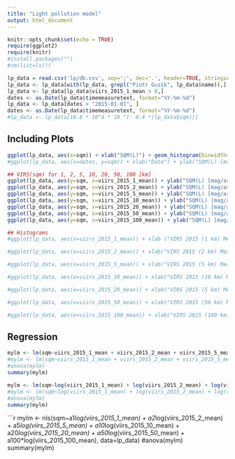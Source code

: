 ```yaml
---
title: "Light pollution model"
output: html_document
---
```


```r
knitr::opts_chunk$set(echo = TRUE)
require(ggplot2)
require(knitr)
#install.packages("")
#rm(list=ls())
```

```r
lp_data = read.csv('lp/db.csv', sep=';', dec='.', header=TRUE, stringsAsFactors = TRUE)
lp_data <- lp_data[with(lp_data, grepl("Piotr Guzik", lp_data$name)),]
lp_data <- lp_data[lp_data$viirs_2015_1_mean > 0,]
dates <- as.Date(lp_data$timemeasuretext, format="%Y-%m-%d")
lp_data <- lp_data[dates > "2015-01-01", ]
dates <- as.Date(lp_data$timemeasuretext, format="%Y-%m-%d")
#lp_data <- lp_data[10.8 * 10^4 * 10 ^(- 0.4 *(lp_data$sqm))]
```

## Including Plots

```r
ggplot(lp_data, aes(x=sqm)) + xlab("SQM(L)") + geom_histogram(binwidth=0.1, col='blue') + labs(title="Histogram")
#ggplot(lp_data, aes(x=dates, y=sqm)) + xlab("Date") + ylab("SQM(L) [mag/arcsec^2]") + geom_point(color="blue", alpha=0.1)

## VIRS(sqm) for 1, 2, 5, 10, 20, 50, 100 [km]
ggplot(lp_data, aes(y=sqm, x=viirs_2015_1_mean)) + ylab("SQM(L) [mag/arcsec^2]") + xlab("VIRS 2015 (1 km) Mean  [10^-9W/cm^2*sr]") + geom_point(color="blue", alpha=0.1) + xlim(0,10)
ggplot(lp_data, aes(y=sqm, x=viirs_2015_2_mean)) + ylab("SQM(L) [mag/arcsec^2]") + xlab("VIRS 2015 (2 km) Mean  [10^-9W/cm^2*sr]") + geom_point(color="blue", alpha=0.1) + xlim(0,10)
ggplot(lp_data, aes(y=sqm, x=viirs_2015_5_mean)) + ylab("SQM(L) [mag/arcsec^2]") + xlab("VIRS 2015 (5 km) Mean  [10^-9W/cm^2*sr]") + geom_point(color="blue", alpha=0.1) + xlim(0,10)
ggplot(lp_data, aes(y=sqm, x=viirs_2015_10_mean)) + ylab("SQM(L) [mag/arcsec^2]") + xlab("VIRS 2015 (10 km) Mean [10^-9W/cm^2*sr]") + geom_point(color="blue", alpha=0.1) + xlim(0,10)
ggplot(lp_data, aes(y=sqm, x=viirs_2015_20_mean)) + ylab("SQM(L) [mag/arcsec^2]") + xlab("VIRS 2015 (20 km) Mean [10^-9W/cm^2*sr]") + geom_point(color="blue", alpha=0.1) + xlim(0,10)
ggplot(lp_data, aes(y=sqm, x=viirs_2015_50_mean)) + ylab("SQM(L) [mag/arcsec^2]") + xlab("VIRS 2015 (50 km) Mean [10^-9W/cm^2*sr]") + geom_point(color="blue", alpha=0.1) + xlim(0,10)
ggplot(lp_data, aes(y=sqm, x=viirs_2015_100_mean)) + ylab("SQM(L) [mag/arcsec^2]") + xlab("VIRS 2015 (100 km) Mean [10^-9W/cm^2*sr]") + geom_point(color="blue", alpha=0.1) + xlim(0,10)

## Histograms
#ggplot(lp_data, aes(x=viirs_2015_1_mean)) + xlab ("VIRS 2015 (1 km) Mean  [10^-9W/cm^2*sr]") + geom_histogram(binwidth=0.3, col='blue') + labs(title="Histogram  (R=1km) VIRS 2015 Mean")

#ggplot(lp_data, aes(x=viirs_2015_2_mean)) + xlab("VIRS 2015 (2 km) Mean  [10^-9W/cm^2*sr]") + geom_histogram(binwidth=0.3, col='blue') + labs(title="Histogram (R=2km) VIRS 2015 Mean")

#ggplot(lp_data, aes(x=viirs_2015_5_mean)) + xlab("VIRS 2015 (5 km) Mean  [10^-9W/cm^2*sr]") + geom_histogram(binwidth=0.3, col='blue') + labs(title="Histogram (R=5km) VIRS 2015 Mean")

#ggplot(lp_data, aes(x=viirs_2015_10_mean)) + xlab("VIRS 2015 (10 km) Mean  [10^-9W/cm^2*sr]") + geom_histogram(binwidth=0.3, col='blue') + labs(title="Histogram (R=10km) VIRS 2015 Mean")

#ggplot(lp_data, aes(x=viirs_2015_20_mean)) + xlab("VIRS 2015 (5 km) Mean  [10^-9W/cm^2*sr]") + geom_histogram(binwidth=0.3, col='blue') + labs(title="Histogram (R=20km) VIRS 2015 Mean")

#ggplot(lp_data, aes(x=viirs_2015_50_mean)) + xlab("VIRS 2015 (50 km) Mean  [10^-9W/cm^2*sr]") + geom_histogram(binwidth=0.3, col='blue') + labs(title="Histogram (R=50km) VIRS 2015 Mean")

#ggplot(lp_data, aes(x=viirs_2015_100_mean)) + xlab("VIRS 2015 (100 km) Mean  [10^-9W/cm^2*sr]") + geom_histogram(binwidth=0.3, col='blue') + labs(title="Histogram (R=100km) VIRS 2015 Mean")
```

## Regression
```r
mylm <- lm(sqm~viirs_2015_1_mean + viirs_2015_2_mean + viirs_2015_5_mean + viirs_2015_10_mean + viirs_2015_20_mean + viirs_2015_50_mean + viirs_2015_100_mean, data=lp_data)
#mylm <- lm(sqm~viirs_2015_1_mean + viirs_2015_2_mean + viirs_2015_5_mean + viirs_2015_10_mean + viirs_2015_20_mean + viirs_2015_50_mean, data=lp_data)
#anova(mylm)
summary(mylm)
```


```r
mylm <- lm(sqm~log(viirs_2015_1_mean) + log(viirs_2015_2_mean) + log(viirs_2015_5_mean) + log(viirs_2015_10_mean) + log(viirs_2015_20_mean) + log(viirs_2015_50_mean) + log(viirs_2015_100_mean), data=lp_data)
#mylm <- lm(sqm~log(viirs_2015_1_mean) + log(viirs_2015_2_mean) + log(viirs_2015_5_mean) + log(viirs_2015_10_mean) + log(viirs_2015_20_mean) + log(viirs_2015_50_mean), data=lp_data)
#anova(mylm)
summary(mylm)
```

```r
mylm <- nls(sqm~a1*log(viirs_2015_1_mean) + a2*log(viirs_2015_2_mean) + a5*log(viirs_2015_5_mean) + a10*log(viirs_2015_10_mean) + a20*log(viirs_2015_20_mean) + a50*log(viirs_2015_50_mean) + a100*log(viirs_2015_100_mean), data=lp_data)
#anova(mylm)
summary(mylm)